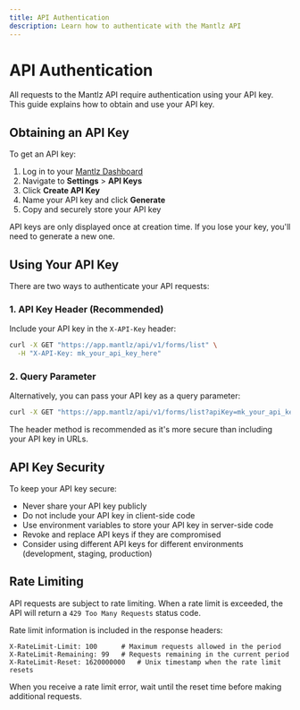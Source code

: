 ```yaml
---
title: API Authentication
description: Learn how to authenticate with the Mantlz API
---
```


# API Authentication

All requests to the Mantlz API require authentication using your API key. This guide explains how to obtain and use your API key.

## Obtaining an API Key

To get an API key:

1. Log in to your [Mantlz Dashboard](https://mantlz.com/dashboard)
2. Navigate to **Settings** > **API Keys**
3. Click **Create API Key**
4. Name your API key and click **Generate**
5. Copy and securely store your API key

<Note type="warning">
  API keys are only displayed once at creation time. If you lose your key, you'll need to generate a new one.
</Note>

## Using Your API Key

There are two ways to authenticate your API requests:

### 1. API Key Header (Recommended)

Include your API key in the `X-API-Key` header:

```bash
curl -X GET "https://app.mantlz/api/v1/forms/list" \
  -H "X-API-Key: mk_your_api_key_here"
```

### 2. Query Parameter

Alternatively, you can pass your API key as a query parameter:

```bash
curl -X GET "https://app.mantlz/api/v1/forms/list?apiKey=mk_your_api_key_here"
```

<Note type="info">
  The header method is recommended as it's more secure than including your API key in URLs.
</Note>

## API Key Security

To keep your API key secure:

- Never share your API key publicly
- Do not include your API key in client-side code
- Use environment variables to store your API key in server-side code
- Revoke and replace API keys if they are compromised
- Consider using different API keys for different environments (development, staging, production)

## Rate Limiting

API requests are subject to rate limiting. When a rate limit is exceeded, the API will return a `429 Too Many Requests` status code.

Rate limit information is included in the response headers:

```
X-RateLimit-Limit: 100      # Maximum requests allowed in the period
X-RateLimit-Remaining: 99   # Requests remaining in the current period
X-RateLimit-Reset: 1620000000   # Unix timestamp when the rate limit resets
```

When you receive a rate limit error, wait until the reset time before making additional requests. 